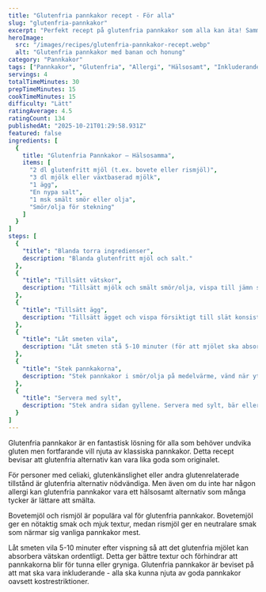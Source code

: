 ```yaml
---
title: "Glutenfria pannkakor recept - För alla"
slug: "glutenfria-pannkakor"
excerpt: "Perfekt recept på glutenfria pannkakor som alla kan äta! Samma goda smak och konsistens som vanliga pannkakor, men helt glutenfria."
heroImage:
  src: "/images/recipes/glutenfria-pannkakor-recept.webp"
  alt: "Glutenfria pannkakor med banan och honung"
category: "Pannkakor"
tags: ["Pannkakor", "Glutenfria", "Allergi", "Hälsosamt", "Inkluderande"]
servings: 4
totalTimeMinutes: 30
prepTimeMinutes: 15
cookTimeMinutes: 15
difficulty: "Lätt"
ratingAverage: 4.5
ratingCount: 134
publishedAt: "2025-10-21T01:29:58.931Z"
featured: false
ingredients: [
  {
    title: "Glutenfria Pannkakor – Hälsosamma",
    items: [
      "2 dl glutenfritt mjöl (t.ex. bovete eller rismjöl)",
      "3 dl mjölk eller växtbaserad mjölk",
      "1 ägg",
      "En nypa salt",
      "1 msk smält smör eller olja",
      "Smör/olja för stekning"
    ]
  }
]
steps: [
  {
    "title": "Blanda torra ingredienser",
    description: "Blanda glutenfritt mjöl och salt."
  },
  {
    "title": "Tillsätt vätskor",
    description: "Tillsätt mjölk och smält smör/olja, vispa till jämn smet."
  },
  {
    "title": "Tillsätt ägg",
    description: "Tillsätt ägget och vispa försiktigt till slät konsistens."
  },
  {
    "title": "Låt smeten vila",
    description: "Låt smeten stå 5-10 minuter (för att mjölet ska absorbera vätskan)."
  },
  {
    "title": "Stek pannkakorna",
    description: "Stek pannkakor i smör/olja på medelvärme, vänd när ytan stelnat och bubblor syns."
  },
  {
    "title": "Servera med sylt",
    description: "Stek andra sidan gyllene. Servera med sylt, bär eller vispad grädde."
  }
]
---
```


Glutenfria pannkakor är en fantastisk lösning för alla som behöver undvika gluten men fortfarande vill njuta av klassiska pannkakor. Detta recept bevisar att glutenfria alternativ kan vara lika goda som originalet.

För personer med celiaki, glutenkänslighet eller andra glutenrelaterade tillstånd är glutenfria alternativ nödvändiga. Men även om du inte har någon allergi kan glutenfria pannkakor vara ett hälsosamt alternativ som många tycker är lättare att smälta.

Bovetemjöl och rismjöl är populära val för glutenfria pannkakor. Bovetemjöl ger en nötaktig smak och mjuk textur, medan rismjöl ger en neutralare smak som närmar sig vanliga pannkakor mest.

Låt smeten vila 5-10 minuter efter vispning så att det glutenfria mjölet kan absorbera vätskan ordentligt. Detta ger bättre textur och förhindrar att pannkakorna blir för tunna eller gryniga. Glutenfria pannkakor är beviset på att mat ska vara inkluderande - alla ska kunna njuta av goda pannkakor oavsett kostrestriktioner.
